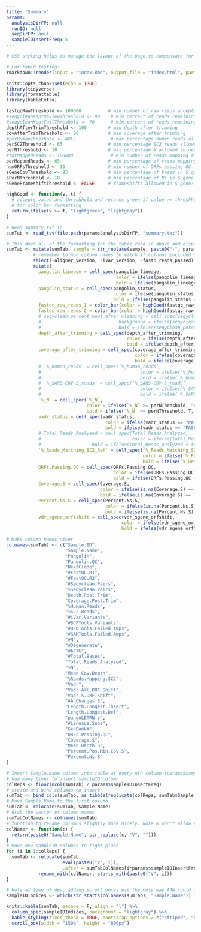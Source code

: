 ```yaml
---
title: "Summary"
params:
  analysisDirFP: null
  runID: null
  seqDirFP: null
  sampleIDInsertFreq: 5
---
```


```r
# CSS styling helps to manage the layout of the page to compensate for the table. From: https://itqna.net/questions/48098/how-adjust-margins-r-markdown.

# For rapid testing:
rmarkdown::render(input = "index.Rmd", output_file = "index.html", params = list(analysisDirFP = "../../../../runs/M347-21-013", runID = "M347-21-013", seqDirFP = "../../../../runs/M347-21-013"))
```
<style type="text/css">
.main-container {
  max-width: 60%;
  margin-left: 50px;
  margin-right: 50px;
}
</style>


```r
knitr::opts_chunk$set(echo = TRUE)
library(tidyverse)
library(formattable)
library(kableExtra)
```

```r
fastqcRawThreshold <- 100000          # min number of raw reads accepted in fastqc_raw column
#seqycleanKeptReviewThreshold <- 90    # min percent of reads remaining after seqyclean (pass/review)
#seqycleanKeptFailThreshold <- 70      # min percent of reads remaining after seqyclean (review/fail)
depthAfterTrimThreshold <- 100        # min depth after trimming
covAfterTrimThreshold <- 90           # min coverage after trimming
#perHumanThreshold <- NULL             # max percentage human reads allowed per sample (not in use)
perSC2Threshold <- 65                 # min percentage SC2 reads allowed per sample
perNThreshold <- 10                   # max percentage N allowed in genome
#totMappedReads <- 100000              # min number of reads mapping to SC2 Wuhan reference
perMappedReads <- 65                  # min percentage of reads mapping to SC2 Wuhan reference
numORFsThreshold <- 10                # min number of ORFs passing QC
sGeneCovThreshold <- 95               # min percentage of bases in S gene with any coverage
sPerNThreshold <- 10                  # min percentage of Ns in S gene causing failure
sGeneFrameshiftThreshold <- FALSE     # frameshifts allowed in S gene?
```

```r
highGood <- function(v, t) {
  # accepts value and threshhold and returns green if value >= threshhold and gray if not
  # for color bar formatting
  return(ifelse(v >= t, "lightgreen", "lightgray"))
}


```


```r
# Read summary.txt in
sumTab <- read_tsv(file.path(params$analysisDirFP, "summary.txt"))

# This does all of the formatting for the table read in above and displayed in the next code chunk. It contains a mix of dplyr, formattable, and kableExtra commands.
sumTab <- mutate(sumTab, sample = str_replace(sample, paste0("-", params$runID), "")) %>% 
          # remember to mod column names to match if columns included change
          select(-aligner_version, -ivar_version, -fastp_reads_passed) %>%
          mutate(
            pangolin_lineage = cell_spec(pangolin_lineage, 
                                         color = ifelse(pangolin_lineage == "None", "red", "black"), 
                                         bold = ifelse(pangolin_lineage == "None", T, F)),
            pangolin_status = cell_spec(pangolin_status, 
                                        color = ifelse(pangolin_status == "passed_qc", "black", "red"), 
                                        bold = ifelse(pangolin_status == "passed_qc", F, T)),
            fastqc_raw_reads_1 = color_bar(color = highGood(fastqc_raw_reads_1, fastqcRawThreshold))(fastqc_raw_reads_1), 
            fastqc_raw_reads_2 = color_bar(color = highGood(fastqc_raw_reads_2, fastqcRawThreshold))(fastqc_raw_reads_2),
            # seqyclean_percent_kept_after_cleaning = cell_spec(seqyclean_percent_kept_after_cleaning, 
            #                             background = ifelse(seqyclean_percent_kept_after_cleaning < seqycleanKeptFailThreshold, "red", ifelse(seqyclean_percent_kept_after_cleaning < seqycleanKeptReviewThreshold, "yellow", "white")), 
            #                             bold = ifelse(seqyclean_percent_kept_after_cleaning < seqycleanKeptFailThreshold, T, ifelse(seqyclean_percent_kept_after_cleaning < seqycleanKeptReviewThreshold, T, F))),
            depth_after_trimming = cell_spec(depth_after_trimming, 
                                             color = ifelse(depth_after_trimming >= depthAfterTrimThreshold, "black", "red"), 
                                             bold = ifelse(depth_after_trimming >= depthAfterTrimThreshold, F, T)),
            coverage_after_trimming = cell_spec(coverage_after_trimming, 
                                                color = ifelse(coverage_after_trimming >= covAfterTrimThreshold, "black", "red"), 
                                                bold = ifelse(coverage_after_trimming >= covAfterTrimThreshold, F, T)),
            # `%_human_reads` = cell_spec(`%_human_reads`, 
            #                                     color = ifelse(`%_human_reads` < perHumanThreshold, "black", "red"), 
            #                                     bold = ifelse(`%_human_reads` < perHumanThreshold, F, T)),
            # `%_SARS-COV-2_reads` = cell_spec(`%_SARS-COV-2_reads`, 
            #                                     color = ifelse(`%_SARS-COV-2_reads` >= perSC2Threshold, "black", "red"), 
            #                                     bold = ifelse(`%_SARS-COV-2_reads` >= perSC2Threshold, F, T)),
            `%_N` = cell_spec(`%_N`, 
                              color = ifelse(`%_N` >= perNThreshold, "red", "black"), 
                              bold = ifelse(`%_N` >= perNThreshold, T, F)),
            vadr_status = cell_spec(vadr_status, 
                                     color = ifelse(vadr_status == "PASS", "black", "red"), 
                                     bold = ifelse(vadr_status == "PASS", F, T)),
            # Total_Reads_Analyzed = cell_spec(Total_Reads_Analyzed,
            #                                  color = ifelse(Total_Reads_Analyzed < totMappedReads, "red", "black"), 
            #                   bold = ifelse(Total_Reads_Analyzed < totMappedReads, T, F)),
            `%_Reads_Matching_SC2_Ref` = cell_spec(`%_Reads_Matching_SC2_Ref`,
                                                   color = ifelse(`%_Reads_Matching_SC2_Ref` < perMappedReads, "red", "black"), 
                                                   bold = ifelse(`%_Reads_Matching_SC2_Ref` < perMappedReads, T, F)),
            ORFs.Passing.QC = cell_spec(ORFs.Passing.QC,
                                        color = ifelse(ORFs.Passing.QC < numORFsThreshold, "red", "black"), 
                                        bold = ifelse(ORFs.Passing.QC < numORFsThreshold, T, F)),
            Coverage.S = cell_spec(Coverage.S, 
                                   color = ifelse(is.na(Coverage.S) == TRUE | Coverage.S < sGeneCovThreshold, "red", "black"), 
                                   bold = ifelse(is.na(Coverage.S) == TRUE | Coverage.S < sGeneCovThreshold, T, F)),
            Percent.Ns.S = cell_spec(Percent.Ns.S,
                                     color = ifelse(is.na(Percent.Ns.S) | Percent.Ns.S >= sPerNThreshold, "red", "black"), 
                                     bold = ifelse(is.na(Percent.Ns.S) | Percent.Ns.S >= sPerNThreshold, T, F)),
            vdr_sgene_orftshift = cell_spec(vdr_sgene_orfshift,
                                           color = ifelse(vdr_sgene_orftshift != sGeneFrameshiftThreshold, "red", "black"), 
                                           bold = ifelse(vdr_sgene_orftshift != sGeneFrameshiftThreshold, T, F)))

# Make column names nicer
colnames(sumTab) <- c("Sample.ID", 
                      "Sample.Name", 
                      "Pangolin", 
                      "Pangolin.QC", 
                      "NextClade", 
                      "#FastQC.R1", 
                      "#FastQC.R2", 
                      "#Seqyclean.Pairs", 
                      "%Seqyclean.Pairs", 
                      "Depth.Post.Trim", 
                      "Coverage.Post.Trim", 
                      "%Human.Reads", 
                      "%SC2.Reads", 
                      "#iVar.Variants", 
                      "#BCFTools.Variants", 
                      "#BEDTools.Failed.Amps", 
                      "#SAMTools.Failed.Amps", 
                      "#N", 
                      "#Degenerate", 
                      "#ACTG", 
                      "#Total.Bases", 
                      "Total.Reads.Analyzed", 
                      "%N", 
                      "Mean.Cov.Depth", 
                      "%Reads.Mapping.SC2", 
                      "Vadr", 
                      "Vadr.All.ORF.Shift",
                      "Vadr.S.ORF.Shift", 
                      "AA.Changes.S",
                      "Length.Longest.Insert", 
                      "Length.Longest.Del",
                      "pangoLEARN.v",
                      "#Lineage.Subs",
                      "GenBank#",
                      "ORFs.Passing.QC",
                      "Coverage.S",
                      "Mean.Depth.S",
                      "Percent.Pos.Min.Cov.S",
                      "Percent.Ns.S"
)

# Insert Sample.Name column into table at every nth column (params$sampleIDInsertFreq) position
# how many times to insert sampleID column
colReps <- floor(ncol(sumTab) / params$sampleIDInsertFreq) 
# create and bind columns to insert
sumTab <- bind_cols(sumTab, as_tibble(replicate(colReps, sumTab$Sample.Name)))
# Move Sample.Name to the first column
sumTab <- relocate(sumTab, Sample.Name)
# Grab the vector of column names
sumTabColNames <- colnames(sumTab)
# function to rename columns slightly more nicely. Note R won't allow redundant column names.
colNamer <- function(c) {
  return(paste0("Sample.Name", str_replace(c, "V", "")))
}
# move new sampleID columns to right place
for (i in 1:colReps) {
  sumTab <- relocate(sumTab, 
                     eval(paste0("V", i)), 
                     .after = sumTabColNames[i*params$sampleIDInsertFreq]) %>%
            rename_with(colNamer, starts_with(paste0("V", i)))
}
```

```r
# Note at time of dev, adding scroll boxes was the only way AJW could get fixed_thead = TRUE to work as expected.
sampleIDIndices <- which(str_starts(colnames(sumTab), "Sample.Name"))

knitr::kable(sumTab, escape = F, align = "l") %>% 
  column_spec(sampleIDIndices, background = "lightgray") %>%
  kable_styling(fixed_thead = TRUE, bootstrap_options = c("striped", "hover")) %>%
  scroll_box(width = "150%", height = "600px")
```
